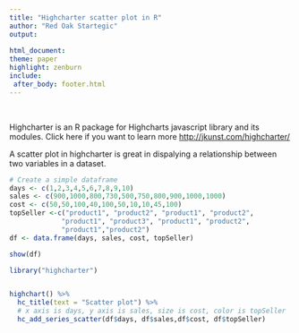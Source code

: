```yaml
---
title: "Highcharter scatter plot in R"
author: "Red Oak Startegic"
output: 
  
html_document:
theme: paper   
highlight: zenburn
include:
 after_body: footer.html
---
```

<br>
  
   Highcharter is an R package for Highcharts javascript library and its modules. Click here if you want to learn more  <http://jkunst.com/highcharter/>
  
  A scatter plot in highcharter is great in dispalying a relationship between two variables in a dataset.

```r
# Create a simple dataframe
days <- c(1,2,3,4,5,6,7,8,9,10)
sales <- c(900,1000,800,730,500,750,800,900,1000,1000)
cost <- c(50,50,100,40,100,50,10,10,45,100)
topSeller <-c("product1", "product2", "product1", "product2",
             "product1", "product3", "product1", "product2",
             "product1","product2")
df <- data.frame(days, sales, cost, topSeller)

show(df)
```

```r
library("highcharter")


highchart() %>% 
  hc_title(text = "Scatter plot") %>% 
  # x axis is days, y axis is sales, size is cost, color is topSeller
  hc_add_series_scatter(df$days, df$sales,df$cost, df$topSeller)

                      
```









